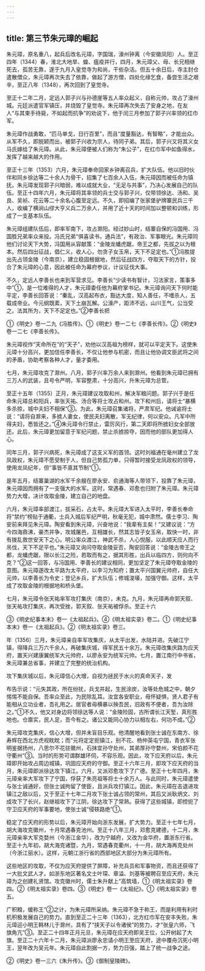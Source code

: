 ```yaml
---
---
---
```

title: 第三节朱元璋的崛起
---



朱元璋，原名重八，起兵后改名元璋，字国瑞，濠州钟离（今安徽凤阳）人。至正四年（1344）春，淮北大地旱、蝗、瘟疫并行，四月，朱元璋父、母、长兄相继死去，孤苦无靠，遂于九月入皇觉寺为和尚，干些杂活。但五十余日后，寺主封仓遣散僧众，朱元璋再次失去了依靠，做起了游方僧，四处化缘乞食，备尝生活之艰辛，至正八年（1348），再次回到了皇觉寺。

至正十二年二月，定远人郭子兴与孙德崖等五人率众起义，自称元帅，攻占了濠州城。元廷派遣官军镇压，并烧毁了皇觉寺。朱元璋再次失去了安身之地，在友人“与其束手待毙，不如起而抗争”的劝说下，他于闰三月参加了郭子兴率领的红巾军。

朱元璋作战勇敢，“匹马单戈，日行百里”，而且“度量豁达，有智略”，才能出众。从军不久，即脱颖而出，被郭子兴收为宗人，待同子弟。其后，郭子兴又将其义女马氏嫁给了朱元璋。从此，朱元璋便被人们称为“朱公子”，在红巾军中如鱼得水，发挥了越来越大的作用。

至正十三年（1353）六月，朱元璋奉命回家乡钟离召兵，扩大队伍。他以旧时伙伴和同乡徐达等二十余人为骨干，招集了七百余人入伍，朱元璋因而被任命为镇抚。朱元璋发现郭子兴暗弱，难以成就大业，“无足与共事”，乃决心发展自己的队伍。至正十四年六月，朱元璋将其率领的兵士交与郭子兴，仅带领徐达、汤和、吴良、吴祯、花云等二十余名心腹至定远。不久，即招编了张家堡驴牌寨民兵三千人，收编了横涧山缪大亨义兵二万余人，并用了近十天的时间加以整顿和训练，形成了一支基本队伍。

朱元璋组建队伍后，即率军南下，攻占滁阳。经过妙山时，结寨自保的冯国用、冯国胜兄弟率众来投。冯氏兄弟“俱喜读书，通兵法”，有政治、军事眼光。朱元璋同他们讨论天下大势，冯国用从容献策：“金陵龙蟠虎踞，帝王之都，先拔之以为根本。然后四出征战，倡仁义，收人心，勿贪子女玉帛，天下不足定也。”①冯胜提出先占领金陵（今南京），建立稳固根据地，然后征战四方，夺取天下的方针，投合了朱元璋的心意，因此被任命为幕府参议，计议征伐大事。

不久，定远人李善长也来到军营求见。李善长“少读书有智计，习法家言，策事多中”①，是一位难得的人才，朱元璋委任他为幕府掌书记。朱元璋询问天下何时能平定，李善长回答说：“秦乱，汉高起布衣，豁达大度，知人善任，不嗜杀人，五载成帝业。今元纲既紊，天下土崩瓦解。公濠产，距沛不远，山川王气，公当受之。法其所为，天下不足定也。”②李善长把

①《明史》卷一二九《冯胜传》。①《明史》卷一二七《李善长传》。②《明史》卷一二七《李善长传》。

朱元璋视作“天命所在”的“天子”，劝他以汉高祖为榜样，就可以平定天下。这使朱元璋十分高兴，更加信任李善长，不仅让他参与机密，而且让他协调文臣武将之间的矛盾，协助考察各种人才，量才委用。

七月，朱元璋攻克了滁州。八月，郭子兴率万余人来到滁州。他看到朱元璋已拥有三万人的武装，且号令严明，军容整肃，十分高兴，升朱元璋为总管。

至正十五年（1355）正月，朱元璋建议攻取和州，解决军粮问题。郭子兴于是任命朱元璋总和阳兵，率张天祐、汤合等将士攻占和州。攻下和州后，请将士“暴横多杀掠，城中夫妇不相保”③。为此，朱元璋召集诸将，严肃军纪。他诫谕将士说：“请将自滁来，多掳人妻女，使民夫妇离散，军无纪律，何以安众。凡军中所得夫妇，悉皆还之。”④朱元璋令行禁止，雷厉风行，第二天即将所掳妇女全部放还。此后，朱元璋更加留意于军纪问题，禁止杀掳掠夺，因而他的部队更加得人心。

同年三月，郭子兴病死，朱元璋成了这支义军的首领。这时刘福通在毫州建立了龙凤政权，朱元璋不愿受制于人，但自己势孤力单，只得暂时接受龙凤政权的领导，使用龙凤纪年，但“事皆不禀其节制”①。

是年五月，结寨巢湖的水军千余艘在廖永安、俞通海等人带领下，投靠了朱元璋，朱元璋因而拥有了一支强大的水军。这时，常遇春、邓愈也归附了朱元璋。朱元璋势力大增，决计攻取金陵，建立自己的地盘。

六月，朱元璋率部渡江，拔采石，占太平。朱元璋大军进入太平时，李善长奉命将“禁约”榜贴于通衢，士兵入城后军纪严明，秋毫无犯，城中肃然。儒士李习、陶安前来拜见朱元璋。陶安看到朱元璋，兴奋地说：“我辈有主矣！”又建议说：“方今四海鼎沸，豪杰并争，攻城屠邑，互相雄长，然其志皆子女玉帛，取快一时，非有拨乱救世安天下之心。明公率众渡江，神武不杀，人心悦服，以此顺天应人而行吊伐，天下不足平也。”朱元璋又询问夺取金陵妥否，陶安回答说：“金陵古帝王之都，龙蟠虎踞，限以长江之险，若取而有之，据其形胜，出兵以临四方，则何向不克？”②这一回答，与冯国用、李善长的建议相同，更加坚定了朱元璋夺取金陵的意图。朱元璋遂改太平路为太平府，以李习为知府；置太平兴国翼元帅府，自任大元帅，以李善长为令史；登记乡兵，扩大队伍；修城浚壕，加强守御。这样，太平成了攻取金陵的根据地和桥头堡。

七月，朱元璋令张天祐率军攻打集庆（南京），未克。九月，朱元璋再命郭天叙、张天祐攻打集庆，再次受挫，郭天叙、张天祐被俘杀。至正十六

③《明史纪事本末》卷一《太祖起兵》。④《明太祖实录》卷二。①《明史纪事本末》卷一《太祖起兵》。②《明太祖实录》卷三。

年（1356）三月，朱元璋亲自率军攻集庆，从太平出发，水陆并进。先破江宁镇，得降兵三万六千余人，再破集庆城，得军民五十余万。朱元璋改集庆路为应天府，置天兴建康翼统军大元帅府，以廖永安为统军元帅。七月，置江南行中书省，朱元璋兼总省事，并建立了完整的统治机构。

攻下集庆城以后，朱元璋信心大增，自视为拯民于水火的真命天子，发

布告示说：“元失其政，所在纷扰，兵戈并起，生民涂炭，汝等处危城之中，朝夕惕惕不能自保。吾率众至此，为民除乱耳。汝宜各安职业，毋怀疑惧，贤人君子有能相从立功业者，吾礼用之。居官者毋横暴以殃吾民，旧政有不便者，吾为汝除之。”①不久，他又对身边将领徐达等人说：“金陵险固，古所谓长江天堑，真形胜地也。仓廪实，民人足，吾今有之。诸公又能同心协力以相左右，何功不成。”②

朱元璋攻克集庆，信心大增，但并未盲目乐观。他清醒地看到张士诚在东南方、徐寿辉在西北方虎视眈眈；而“元将定定扼镇江，别不花、杨仲英屯宁国，青衣军张明鉴据扬州，八思尔不花驻徽州，石抹宜孙守处州，其弟厚孙守婺州，宋伯颜不花守衢州”③。当时的形势可谓群雄环伺，不容乐观。因此，攻下应天府以后，朱元璋即开始攻占周边城镇，巩固应天府的守御。至正十六年三月，即攻下应天府的当月，朱元璋即派徐达攻下镇江。六月，又派邓愈攻下了广德。至正十七年四月，朱元璋亲率大军攻下了宁国，俘获了朱亮祖等将士十余万人。与此同时，朱元璋遣使与张士诚通好，但张士诚拘留了使臣，且派兵攻打镇江。因此，朱元璋在击退进攻镇江之敌以后，又于至正十七年二月攻下张士诚占领的常州，其后又派耿炳文、刘成攻下了长兴，赵继祖攻下了江阴，徐达攻下了常熟。获得了这些城镇，即控扼了守卫应天府的军事要地，使张士诚“侵轶路绝”①。

稳定了应天府的形势以后，朱元璋开始向浙东发展，扩大势力。至正十七年七月，胡大海攻克徽州，十月常遇春克池州。至正十八年三月，邓愈克建德，十二月，朱元璋亲率大军克婺州（今浙江金华），改为宁越府，又改为金华府，置浙东行省。至正十九年初，胡大海克诸暨，九月，常遇春克衢州，十一月，胡大海再克处州（今浙江丽水）。这样，元朝江浙行省的西部地区大部分为朱元璋所有。

这些地区的攻取，不仅为应天府提供了屏障，补充兵员和军事物资，而且还获得了一大批文武人才。如浙东地区著名文士叶琛、章溢、刘基等被聘召至应天府，朱元璋为之创建礼贤馆。攻克徽州时，儒士朱升献上“高筑墙，①《明太祖实录》卷四。②《明太祖实录》卷四。③《明史》卷一《太祖纪》。①《明太祖实录》卷五。

广积粮，缓称王”②之计，为朱元璋所采纳。朱元璋不急于称王，而是利用有利时机积极发展自己的势力。直到至正二十三年（1363），北方红巾军在安丰失败，朱元璋迎小明王韩林儿于滁州，具有了“挟天子以令诸侯”的势力，才“张皇六师，飞旗角亢”③。至正二十四年正月元旦，朱元璋在应天府即吴王位，公开树起了大旗。至正二十六年十二月，朱元璋派廖永忠请小明王至应天府，途中覆舟沉死小明王，翌年改为吴元年。朱元璋自此割据一方，势力日强，踏上了统一战争之途。

②《明史》卷一三六《朱升传》。③《御制皇陵碑》。